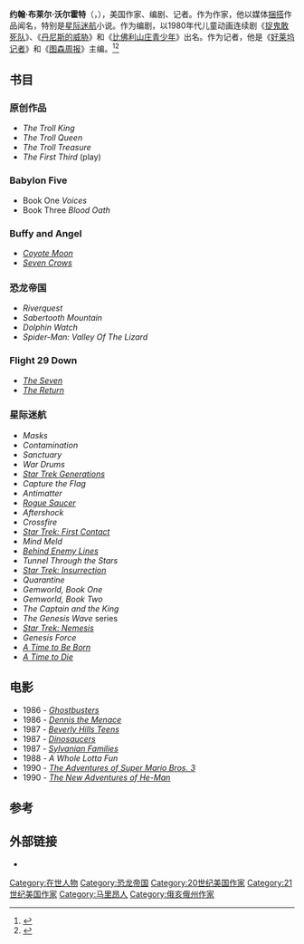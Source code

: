 {{roughtranslation|time=2014-12-31T18:34:22+00:00}}
{{Infobox writer <!-- For more information see [[:Template:Infobox_Writer/doc|:Template:Infobox Writer/doc]]. --> 
| image         = 
| image_size    = 
| alt           = 
| caption       = 
| native_name   =John Blair Vornholt
| native_name_lang =en
| pseudonym     = 
| birth_name    = 约翰·布莱尔·沃尔霍特
| birth_date    = {{Birth date and age|1951|02|14}}
| birth_place   = [[美国|美国]][[俄亥俄州|俄亥俄州]][[马里昂|马里昂]]<ref name="SFF.NET"/>
| death_date    = <!-- {{Death date and age|YYYY|MM|DD|YYYY|MM|DD}} -->
| death_place   = 
| resting_place = 
| occupation    = 作家、编剧、记者
| language      = 
| nationality   = 
| ethnicity     = 
| citizenship   = 
| education     = 
| alma_mater    = 
| period        = 
| genre         = 
| subject       = 
| movement      = 
| notableworks  = 
| spouse        = 南希·沃尔霍特
| partner       = 
| children      = 2
| relatives     = 
| awards        = 
| signature     = 
| signature_alt = 
| module        =
| website       = <!-- www.example.com -->
| portaldisp    = 
}}
'''约翰·布莱尔·沃尔霍特'''（{{lang|en|John Blair Vornholt}}，{{bd|1951年|2月14日}}），美国作家、编剧、记者。作为作家，他以媒体[[捆搭|捆搭]]作品闻名，特别是[[星际迷航|星际迷航]]小说。作为编剧，以1980年代儿童动画连续剧《[[捉鬼敢死队|捉鬼敢死队]]》、《[[丹尼斯的威胁|丹尼斯的威胁]]》和《[[比佛利山庄青少年|比佛利山庄青少年]]》出名。作为记者，他是《[[好莱坞记者|好莱坞记者]]》和《[[图森周报|图森周报]]》主编。<ref name="SFF.NET">{{cite web|url=http://www.sff.net/people/vornholt/john_vornholt/About_Me.html|title=John Vornholt - About Me|author=|accessdate=14 January 2014|work=sff.net|deadurl=yes|archiveurl=https://web.archive.org/web/20130408004052/http://www.sff.net/people/vornholt/John_Vornholt/About_Me.html|archivedate=2013年4月8日}}</ref><ref name="FF.CO.UK">{{cite web|url=http://www.fantasticfiction.co.uk/v/john-vornholt/|title=John Vornholt|author=|accessdate=14 January 2014|work=fantasticfiction.co.uk|archive-date=2016-03-03|archive-url=https://web.archive.org/web/20160303182655/http://www.fantasticfiction.co.uk/v/john-vornholt/|dead-url=no}}</ref>
{{TOC limit|2}}

==书目==

===原创作品===
*''The Troll King''
*''The Troll Queen''
*''The Troll Treasure''
*''The First Third'' (play)

===Babylon Five===
*Book One ''Voices''
*Book Three ''Blood Oath''

===Buffy and Angel===
*''[[Coyote_Moon_(Buffy_novel)|Coyote Moon]]''
*''[[Seven_Crows_(Buffy/Angel_novel)|Seven Crows]]''

===恐龙帝国===
*''Riverquest''
*''Sabertooth Mountain''
*''Dolphin Watch''
*''Spider-Man: Valley Of The Lizard''

===Flight 29 Down===
*''[[Flight_29_Down#Book_releases|The Seven]]''
*''[[Flight_29_Down#Book_releases|The Return]]''

===星际迷航===
*''Masks'' 
*''Contamination''
*''Sanctuary'' 
*''War Drums'' 
*''[[Star_Trek_Generations|Star Trek Generations]]'' 
*''Capture the Flag''
*''Antimatter'' 
*''[[Rogue_Saucer|Rogue Saucer]]''
*''Aftershock''
*''Crossfire'' 
*''[[Star_Trek:_First_Contact|Star Trek: First Contact]]'' 
*''Mind Meld'' 
*''[[Behind_Enemy_Lines_(Star_Trek)|Behind Enemy Lines]]'' 
* ''Tunnel Through the Stars''
*''[[Star_Trek:_Insurrection|Star Trek: Insurrection]]'' 
*''Quarantine'' 
*''Gemworld, Book One''
*''Gemworld, Book Two''
*''The Captain and the King'' 
*''The Genesis Wave'' series
*''[[Star_Trek:_Nemesis|Star Trek: Nemesis]]''
*''Genesis Force'' 
*''[[Star_Trek:_A_Time_to...#A_Time_to_Be_Born|A Time to Be Born]]'' 
*''[[Star_Trek:_A_Time_to...#A_Time_to_Die|A Time to Die]]''

==电影==
*1986 - ''[[Ghostbusters_(1986_TV_series)|Ghostbusters]]''
*1986 - ''[[Dennis_the_Menace_(1986_TV_series)|Dennis the Menace]]''
*1987 - ''[[Beverly_Hills_Teens|Beverly Hills Teens]]''
*1987 - ''[[Dinosaucers|Dinosaucers]]''
*1987 - ''[[Sylvanian_Families|Sylvanian Families]]''
*1988 - ''A Whole Lotta Fun''
*1990 - ''[[The_Adventures_of_Super_Mario_Bros._3|The Adventures of Super Mario Bros. 3]]''
*1990 - ''[[The_New_Adventures_of_He-Man|The New Adventures of He-Man]]''

==参考==
{{Reflist}}

==外部链接==
* {{IMDb name|2990848|John Vornholt}}

{{Authority control}}

{{DEFAULTSORT:Vornholt, John}}
[[Category:在世人物|Category:在世人物]]
[[Category:恐龙帝国|Category:恐龙帝国]]
[[Category:20世纪美国作家|Category:20世纪美国作家]]
[[Category:21世纪美国作家|Category:21世纪美国作家]]
[[Category:马里昂人|Category:马里昂人]]
[[Category:俄亥俄州作家|Category:俄亥俄州作家]]

{{US-novelist-1950s-stub}}
{{Buffyverse-stub}}